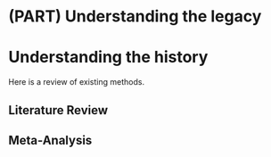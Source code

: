 # (PART) Understanding the legacy {-}

# Understanding the history

Here is a review of existing methods.

## Literature Review

## Meta-Analysis




